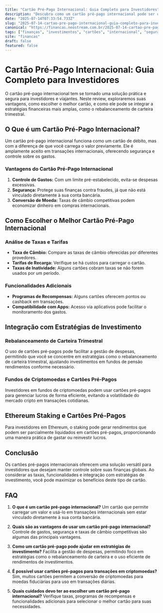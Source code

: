 ```yaml
---
title: "Cartão Pré-Pago Internacional: Guia Completo para Investidores"
description: "Descubra como um cartão pré-pago internacional pode ser uma ferramenta valiosa para investidores, proporcionando segurança e controle financeiro em transações globais."
date: "2025-07-14T07:33:54.733Z"
slug: "2025-07-14-cartao-pre-pago-internacional-guia-completo-para-investidores"
canonical: "https://financas.neostream.com.br/2025-07-14-cartao-pre-pago-internacional-guia-completo-para-investidores"
tags: ["finanças", "investimentos", "cartões", "internacional", "segurança financeira"]
site: "financas"
draft: false
featured: false
---
```


# Cartão Pré-Pago Internacional: Guia Completo para Investidores

O cartão pré-pago internacional tem se tornado uma solução prática e segura para investidores e viajantes. Neste review, exploraremos suas vantagens, como escolher o melhor cartão, e como ele pode se integrar a estratégias financeiras mais amplas, como o rebalanceamento de carteira trimestral.

## O Que é um Cartão Pré-Pago Internacional?

Um cartão pré-pago internacional funciona como um cartão de débito, mas com a diferença de que você carrega o valor previamente. Ele é amplamente aceito em transações internacionais, oferecendo segurança e controle sobre os gastos.

### Vantagens do Cartão Pré-Pago Internacional

1. **Controle de Gastos:** Com um limite pré-estabelecido, evita-se despesas excessivas.
2. **Segurança:** Protege suas finanças contra fraudes, já que não está vinculado diretamente à sua conta bancária.
3. **Conversão de Moeda:** Taxas de câmbio competitivas podem economizar dinheiro em compras internacionais.

## Como Escolher o Melhor Cartão Pré-Pago Internacional

### Análise de Taxas e Tarifas

- **Taxa de Câmbio:** Compare as taxas de câmbio oferecidas por diferentes provedores.
- **Tarifas de Recarga:** Verifique se há custos para carregar o cartão.
- **Taxas de Inatividade:** Alguns cartões cobram taxas se não forem usados por um período.

### Funcionalidades Adicionais

- **Programas de Recompensas:** Alguns cartões oferecem pontos ou cashback em transações.
- **Compatibilidade com Apps:** Acesso via aplicativos pode facilitar o monitoramento dos gastos.

## Integração com Estratégias de Investimento

### Rebalanceamento de Carteira Trimestral

O uso de cartões pré-pagos pode facilitar a gestão de despesas, permitindo que você se concentre em estratégias como o rebalanceamento de carteira trimestral, ajustando investimentos em fundos de pensão rendimentos conforme necessário.

### Fundos de Criptomoedas e Cartões Pré-Pagos

Investidores em fundos de criptomoedas podem usar cartões pré-pagos para gerenciar lucros de forma eficiente, evitando a volatilidade do mercado cripto em transações cotidianas.

## Ethereum Staking e Cartões Pré-Pagos

Para investidores em Ethereum, o staking pode gerar rendimentos que podem ser parcialmente liquidados em cartões pré-pagos, proporcionando uma maneira prática de gastar ou reinvestir lucros.

## Conclusão

Os cartões pré-pagos internacionais oferecem uma solução versátil para investidores que desejam manter controle sobre suas finanças globais. Ao considerar as taxas, funcionalidades e integração com estratégias de investimento, você pode maximizar os benefícios deste tipo de cartão.

## FAQ

1. **O que é um cartão pré-pago internacional?**
   Um cartão que permite carregar um valor e usá-lo em transações internacionais sem estar vinculado diretamente à sua conta bancária.

2. **Quais são as vantagens de usar um cartão pré-pago internacional?**
   Controle de gastos, segurança e taxas de câmbio competitivas são algumas das principais vantagens.

3. **Como um cartão pré-pago pode ajudar em estratégias de investimento?**
   Facilita a gestão de despesas, permitindo foco em estratégias como o rebalanceamento de carteira e o uso eficiente de rendimentos de investimentos.

4. **É possível usar cartões pré-pagos para transações em criptomoedas?**
   Sim, muitos cartões permitem a conversão de criptomoedas para moedas fiduciárias para uso em transações diárias.

5. **Quais cuidados devo ter ao escolher um cartão pré-pago internacional?**
   Verifique taxas, programas de recompensas e funcionalidades adicionais para selecionar o melhor cartão para suas necessidades.